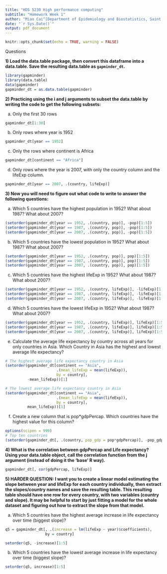 ---
title: "HDS 5230 High performance computing"
subtitle: "Homework Week 1"
author: "Miao Cai^[Department of Epidemiology and Biostatistics, Saint Louis University. Email address [miao.cai@slu.edu](miao.cai@slu.edu)]"
date: "`r Sys.Date()`"
output: pdf_document
---

```{r setup, include=FALSE}
knitr::opts_chunk$set(echo = TRUE, warning = FALSE)
```

Questions

**1) Load the data.table package, then convert this dataframe into a data.table. Save the resulting data.table as `gapminder_dt`.**

```{r}
library(gapminder)
library(data.table)
data(gapminder)
gapminder_dt = as.data.table(gapminder)
```

**2) Practicing using the i and j arguments to subset the data.table by writing the code to get the following subsets:**

  a. Only the first 30 rows
```{r}
gapminder_dt[1:30]
```

  b. Only rows where year is 1952
```{r}
gapminder_dt[year == 1952]
```
  
  c. Only the rows where continent is Africa
```{r}
gapminder_dt[continent == "Africa"]
```
  
  d. Only rows where the year is 2007, with only the country column and the lifeExp column.
```{r}
gapminder_dt[year == 2007, .(country, lifeExp)]
```
  
  





**3) Now you will need to figure out what code to write to answer the following questions:**

  a. Which 5 countries have the highest population in 1952? What about 1987? What about 2007?
```{r}
(setorder(gapminder_dt[year == 1952, .(country, pop)], -pop)[1:5])
(setorder(gapminder_dt[year == 1987, .(country, pop)], -pop)[1:5])
(setorder(gapminder_dt[year == 2007, .(country, pop)], -pop)[1:5])
```

  b. Which 5 countries have the lowest population in 1952? What about 1987? What about 2007?
  
```{r}
(setorder(gapminder_dt[year == 1952, .(country, pop)], pop)[1:5])
(setorder(gapminder_dt[year == 1987, .(country, pop)], pop)[1:5])
(setorder(gapminder_dt[year == 2007, .(country, pop)], pop)[1:5])
```

  
  c. Which 5 countries have the highest lifeExp in 1952? What about 1987? What about 2007?
  
```{r}
(setorder(gapminder_dt[year == 1952, .(country, lifeExp)], -lifeExp)[1:5])
(setorder(gapminder_dt[year == 1987, .(country, lifeExp)], -lifeExp)[1:5])
(setorder(gapminder_dt[year == 2007, .(country, lifeExp)], -lifeExp)[1:5])
```

  
  d. Which 5 countries have the lowest lifeExp in 1952? What about 1987? What about 2007?
  
```{r}
(setorder(gapminder_dt[year == 1952, .(country, lifeExp)], lifeExp)[1:5])
(setorder(gapminder_dt[year == 1987, .(country, lifeExp)], lifeExp)[1:5])
(setorder(gapminder_dt[year == 2007, .(country, lifeExp)], lifeExp)[1:5])
```
 
  e. Calculate the average life expectancy by country across all years for only countries in Asia. Which Country in Asia has the highest and lowest average life expectancy?
```{r}
# The highest average life expectancy country in Asia
(setorder(gapminder_dt[continent == "Asia", 
                       .(mean_lifeExp = mean(lifeExp)), 
                       by = country], 
          -mean_lifeExp))[1]

# The lowest average life expectancy country in Asia
(setorder(gapminder_dt[continent == "Asia", 
                       .(mean_lifeExp = mean(lifeExp)), 
                       by = country], 
          mean_lifeExp))[1]
```

  f. Create a new column that is pop*gdpPercap. Which countries have the highest value for this column?
  
```{r}
options(scipen = 999)
# Top ten countries
(setorder(gapminder_dt[, .(country, pop_gdp = pop*gdpPercap)], -pop_gdp)[1:10])
```






**4) What is the correlation between gdpPercap and Life expectancy? Using your data.table object, call the correlation function from the j argument (instead of doing it the ‘base’ R way).**

```{r}
gapminder_dt[, cor(gdpPercap, lifeExp)]
```






**5) HARDER QUESTION: I want you to create a linear model estimating the slope between year and lifeExp for each country individually, then extract the slopes/country names and save the resulting table. This resulting table should have one row for every country, with two variables (country and slope). It may be helpful to start by just fitting a model for the whole dataset and figuring out how to extract the slope from that model.**

a. Which 5 countries have the highest average increase in life expectancy over time (biggest slope)?

```{r}
q5 = gapminder_dt[, .(increase = lm(lifeExp ~ year)$coefficients), 
                  by = country]

setorder(q5, -increase)[1:5]
```


b. Which 5 countries have the lowest average increase in life expectancy over time (biggest slope)?

```{r}
setorder(q5, increase)[1:5]
```

